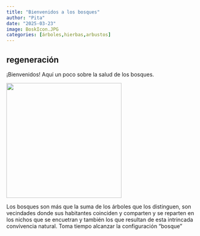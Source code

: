 ```yaml
---
title: "Bienvenidos a los bosques"
author: "Pita"
date: "2025-03-23"
image: BoskIcon.JPG
categories: [árboles,hierbas,arbustos]
---
```


## regeneración

¡Bienvenidos! Aquí un poco sobre la salud de los bosques.

![](../1-regeneracion/BoskIcon.jpg){width="300"}

Los bosques son más que la suma de los árboles que los distinguen, son vecindades donde sus habitantes coinciden y comparten y se reparten en los nichos que se encuetran y también los que resultan de esta intrincada convivencia natural. Toma tiempo alcanzar la configuración "bosque"

